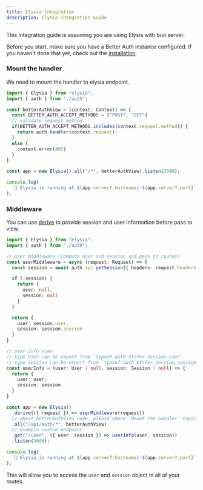 ```yaml
---
title: Elysia Integration
description: Elysia Integration Guide
---
```


This integration guide is assuming you are using Elysia with bun server.

Before you start, make sure you have a Better Auth instance configured. If you haven't done that yet, check out the [installation](/docs/installation).

### Mount the handler

We need to mount the handler to elysia endpoint.

```ts
import { Elysia } from "elysia";
import { auth } from "./auth";

const betterAuthView = (context: Context) => {
  const BETTER_AUTH_ACCEPT_METHODS = ["POST", "GET"]
  // validate request method
  if(BETTER_AUTH_ACCEPT_METHODS.includes(context.request.method)) {
    return auth.handler(context.request);
  }
  else {
    context.error(405)
  }
}

const app = new Elysia().all("/*", betterAuthView).listen(3000);

console.log(
  `🦊 Elysia is running at ${app.server?.hostname}:${app.server?.port}`
);

```

### Middleware

You can use [derive](https://elysiajs.com/essential/handler.html#derive) to provide session and user information before pass to view.

```ts
import { Elysia } from "elysia";
import { auth } from "./auth";

// user middleware (compute user and session and pass to routes)
const userMiddleware = async (request: Request) => {
  const session = await auth.api.getSession({ headers: request.headers });

  if (!session) {
    return {
      user: null,
      session: null
    }
  }

  return {
    user: session.user,
    session: session.session
  }
}

// user info view
// type User can be export from `typeof auth.$Infer.Session.user`
// type Session can be export from `typeof auth.$Infer.Session.session`
const userInfo = (user: User | null, session: Session | null) => {
  return {
    user: user,
    session: session
  }
}

const app = new Elysia()
  .derive(({ request }) => userMiddleware(request))
  // about betterAuthView code, please check `Mount the handler` topic 
  .all("/api/auth/*", betterAuthView)
  // Example custom endpoint
  .get("/user", ({ user, session }) => userInfo(user, session))
  .listen(3000);

console.log(
  `🦊 Elysia is running at ${app.server?.hostname}:${app.server?.port}`
);

```

This will allow you to access the `user` and `session` object in all of your routes.
